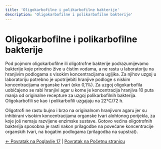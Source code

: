 ```yaml
---
title: 'Oligokarbofilne i polikarbofilne bakterije'
description: 'Oligokarbofilne i polikarbofilne bakterije'
---
```


# Oligokarbofilne i polikarbofilne bakterije

Pod pojmom oligokarbofilne ili oligotrofne bakterije podrazumijevamo bakterije koje prirodno žive u čistim vodama, a ne rastu u laboratoriju na hranjivim podlogama s visokim koncentracijama ugljika. Za njihov uzgoj u laboratoriju potrebno je upotrijebiti hranjive podloge s niskim koncentracijama organske tvari (oko 0,1%). Za uzgoj oligokarbofila uobičajeno se rabi hranjivi agar u kome je koncentracija hranjiva 10 puta manja od originalne recepture za uzgoj polikarbofilnih bakterija. Oligokarbofili se kao i polikarbofili uzgajaju na 22°C/72 h.

Oligotrofi ne rastu bujno i brzo na originalnom hranjivom agaru jer su inhibirani visokim koncentracijama organske tvari alohtonog porijekla, za koje još nemaju razvijene enzimske sustave. Gotovo većina oligotrofnih bakterija sposobna je rasti nakon prilagodbe na povećane koncentracije organskih tvari, na bogatim podlogama (prilagodba na supstrat).

[← Povratak na Poglavlje 17](../) | [Povratak na Početnu stranicu](/)


